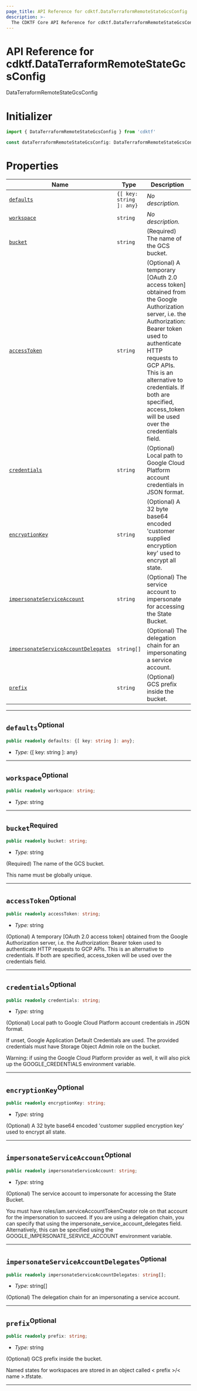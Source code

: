 ```yaml
---
page_title: API Reference for cdktf.DataTerraformRemoteStateGcsConfig
description: >-
  The CDKTF Core API Reference for cdktf.DataTerraformRemoteStateGcsConfig.
---
```


<!-- This file is generated through yarn generate-docs -->

# API Reference for cdktf.DataTerraformRemoteStateGcsConfig

   DataTerraformRemoteStateGcsConfig <a name="DataTerraformRemoteStateGcsConfig" id="cdktf.DataTerraformRemoteStateGcsConfig"></a>
  
  # Initializer <a name="Initializer" id="cdktf.DataTerraformRemoteStateGcsConfig.Initializer"></a>
  
  ```typescript
  import { DataTerraformRemoteStateGcsConfig } from 'cdktf'
  
  const dataTerraformRemoteStateGcsConfig: DataTerraformRemoteStateGcsConfig = { ... }
  ```
  
  # Properties <a name="Properties" id="Properties"></a>
  
  | **Name** | **Type** | **Description** |
  | --- | --- | --- |
  | <code><a href="#cdktf.DataTerraformRemoteStateGcsConfig.property.defaults">defaults</a></code> | <code>{[ key: string ]: any}</code> | *No description.* |
  | <code><a href="#cdktf.DataTerraformRemoteStateGcsConfig.property.workspace">workspace</a></code> | <code>string</code> | *No description.* |
  | <code><a href="#cdktf.DataTerraformRemoteStateGcsConfig.property.bucket">bucket</a></code> | <code>string</code> | (Required) The name of the GCS bucket. |
  | <code><a href="#cdktf.DataTerraformRemoteStateGcsConfig.property.accessToken">accessToken</a></code> | <code>string</code> | (Optional) A temporary [OAuth 2.0 access token] obtained from the Google Authorization server, i.e. the Authorization: Bearer token used to authenticate HTTP requests to GCP APIs. This is an alternative to credentials. If both are specified, access_token will be used over the credentials field. |
  | <code><a href="#cdktf.DataTerraformRemoteStateGcsConfig.property.credentials">credentials</a></code> | <code>string</code> | (Optional) Local path to Google Cloud Platform account credentials in JSON format. |
  | <code><a href="#cdktf.DataTerraformRemoteStateGcsConfig.property.encryptionKey">encryptionKey</a></code> | <code>string</code> | (Optional) A 32 byte base64 encoded 'customer supplied encryption key' used to encrypt all state. |
  | <code><a href="#cdktf.DataTerraformRemoteStateGcsConfig.property.impersonateServiceAccount">impersonateServiceAccount</a></code> | <code>string</code> | (Optional) The service account to impersonate for accessing the State Bucket. |
  | <code><a href="#cdktf.DataTerraformRemoteStateGcsConfig.property.impersonateServiceAccountDelegates">impersonateServiceAccountDelegates</a></code> | <code>string[]</code> | (Optional) The delegation chain for an impersonating a service account. |
  | <code><a href="#cdktf.DataTerraformRemoteStateGcsConfig.property.prefix">prefix</a></code> | <code>string</code> | (Optional) GCS prefix inside the bucket. |
  
  ---
  
  ## `defaults`<sup>Optional</sup> <a name="defaults" id="cdktf.DataTerraformRemoteStateGcsConfig.property.defaults"></a>
  
  ```typescript
  public readonly defaults: {[ key: string ]: any};
  ```
  
  - *Type:* {[ key: string ]: any}
  
  ---
  
  ## `workspace`<sup>Optional</sup> <a name="workspace" id="cdktf.DataTerraformRemoteStateGcsConfig.property.workspace"></a>
  
  ```typescript
  public readonly workspace: string;
  ```
  
  - *Type:* string
  
  ---
  
  ## `bucket`<sup>Required</sup> <a name="bucket" id="cdktf.DataTerraformRemoteStateGcsConfig.property.bucket"></a>
  
  ```typescript
  public readonly bucket: string;
  ```
  
  - *Type:* string
  
  (Required) The name of the GCS bucket.
  
  This name must be globally unique.
  
  ---
  
  ## `accessToken`<sup>Optional</sup> <a name="accessToken" id="cdktf.DataTerraformRemoteStateGcsConfig.property.accessToken"></a>
  
  ```typescript
  public readonly accessToken: string;
  ```
  
  - *Type:* string
  
  (Optional) A temporary [OAuth 2.0 access token] obtained from the Google Authorization server, i.e. the Authorization: Bearer token used to authenticate HTTP requests to GCP APIs. This is an alternative to credentials. If both are specified, access_token will be used over the credentials field.
  
  ---
  
  ## `credentials`<sup>Optional</sup> <a name="credentials" id="cdktf.DataTerraformRemoteStateGcsConfig.property.credentials"></a>
  
  ```typescript
  public readonly credentials: string;
  ```
  
  - *Type:* string
  
  (Optional) Local path to Google Cloud Platform account credentials in JSON format.
  
  If unset, Google Application Default Credentials are used.
  The provided credentials must have Storage Object Admin role on the bucket.
  
  Warning: if using the Google Cloud Platform provider as well,
  it will also pick up the GOOGLE_CREDENTIALS environment variable.
  
  ---
  
  ## `encryptionKey`<sup>Optional</sup> <a name="encryptionKey" id="cdktf.DataTerraformRemoteStateGcsConfig.property.encryptionKey"></a>
  
  ```typescript
  public readonly encryptionKey: string;
  ```
  
  - *Type:* string
  
  (Optional) A 32 byte base64 encoded 'customer supplied encryption key' used to encrypt all state.
  
  ---
  
  ## `impersonateServiceAccount`<sup>Optional</sup> <a name="impersonateServiceAccount" id="cdktf.DataTerraformRemoteStateGcsConfig.property.impersonateServiceAccount"></a>
  
  ```typescript
  public readonly impersonateServiceAccount: string;
  ```
  
  - *Type:* string
  
  (Optional) The service account to impersonate for accessing the State Bucket.
  
  You must have roles/iam.serviceAccountTokenCreator role on that account for the impersonation to succeed.
  If you are using a delegation chain, you can specify that using the impersonate_service_account_delegates field.
  Alternatively, this can be specified using the GOOGLE_IMPERSONATE_SERVICE_ACCOUNT environment variable.
  
  ---
  
  ## `impersonateServiceAccountDelegates`<sup>Optional</sup> <a name="impersonateServiceAccountDelegates" id="cdktf.DataTerraformRemoteStateGcsConfig.property.impersonateServiceAccountDelegates"></a>
  
  ```typescript
  public readonly impersonateServiceAccountDelegates: string[];
  ```
  
  - *Type:* string[]
  
  (Optional) The delegation chain for an impersonating a service account.
  
  ---
  
  ## `prefix`<sup>Optional</sup> <a name="prefix" id="cdktf.DataTerraformRemoteStateGcsConfig.property.prefix"></a>
  
  ```typescript
  public readonly prefix: string;
  ```
  
  - *Type:* string
  
  (Optional) GCS prefix inside the bucket.
  
  Named states for workspaces are stored in an object called < prefix >/< name >.tfstate.
  
  ---
  
